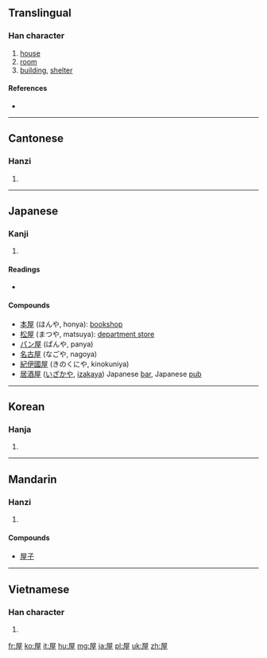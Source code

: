 ==Translingual==

===Han character===
{{Han char|rn=44|rad=尸|as=06|sn=9|four=7721<sub>4</sub>|canj=尸一戈土 (SMIG)|ids=⿱[[尸]][[至]]}}

# [[house]]
# [[room]]
# [[building]], [[shelter]]

====References====
* {{Han ref|kx=0301.190|dkj=07684|dj=0598.110|hdz=20972.010|uh=5C4B|ud=23627|bh=ABCE|bd=43982}}

----

==Cantonese==

===Hanzi===
{{yue-hanzi|jyut=|y=[[nguk1]], [[uk1]]}}

# {{defn|lang=yue|sort=尸06}}

----

==Japanese==

===Kanji===
{{ja-kanji|grade=3|rs=尸06}}

# {{defn|lang=ja|sort=尸06}}

====Readings====
* {{ja-readings|on=[[おく]] (oku)  <  [[をく]] (woku)|kun=[[や]] (ya), [[やね]] (yane)}}

====Compounds====
* [[本屋]] (ほんや, honya): [[bookshop]]
* [[松屋]] (まつや, matsuya): [[department store]]
* [[パン屋]] (ぱんや, panya)
* [[名古屋]] (なごや, nagoya)
* [[紀伊國屋]] (きのくにや, kinokuniya)
* [[居酒屋]] ([[いざかや]], [[izakaya]]) Japanese [[bar]], Japanese [[pub]]
----

==Korean==

===Hanja===
{{ko-hanja|hangeul=옥|rv=ok|mr=ok}}

# {{defn|lang=ko|sort=尸06}}

----

==Mandarin==

===Hanzi===
{{cmn-hanzi|pin=[[wū]] ([[wu1]])|wg=[[wu1|wu<sup>1</sup>]]}}

# {{defn|lang=cmn|sort=尸06}}

====Compounds====

* [[屋子]]

----

==Vietnamese==

===Han character===
{{vi-hantu|[[ốc]], [[ọc]]|rs=尸06}}

# {{defn|lang=vi|sort=尸06}}

[[fr:屋]]
[[ko:屋]]
[[it:屋]]
[[hu:屋]]
[[mg:屋]]
[[ja:屋]]
[[pl:屋]]
[[uk:屋]]
[[zh:屋]]